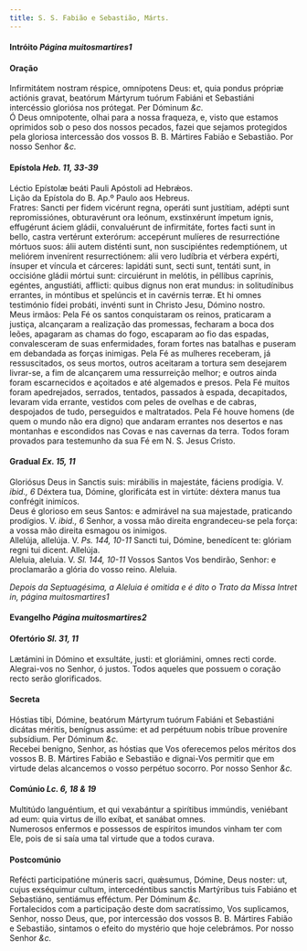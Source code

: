 ```yaml
---
title: S. S. Fabião e Sebastião, Márts.
---
```



<h4 class="text-center">Intróito <em>Página muitosmartires1</em></h4>

<h4 class="text-center">Oração</h4>
<div class="container-fluid">
<div class="row">
<div class="col-6 dropcaps text-justify">
Infirmitátem nostram réspice, omnípotens Deus: et, quia pondus própriæ actiónis gravat, beatórum Mártyrum tuórum Fabiáni et Sebastiáni intercéssio gloriósa nos prótegat. Per Dóminum <em>&c.</em>
</div>
<div class="col-6 dropcaps text-justify">
Ó Deus omnipotente, olhai para a nossa fraqueza, e, visto que estamos oprimidos sob o peso dos nossos pecados, fazei que sejamos protegidos pela gloriosa intercessão dos vossos B. B. Mártires Fabião e Sebastião. Por nosso Senhor <em>&c.</em>
</div>
</div>
</div>

<h4 class="text-center">Epístola <em>Heb. 11, 33-39</em></h4>
<div class="container-fluid">
<div class="row">
<div class="col-6 text-justify">
Léctio Epístolæ beáti Pauli Apóstoli ad Hebrǽos.
</div>
<div class="col-6 text-justify">
Lição da Epístola do B. Ap.º Paulo aos Hebreus.
</div>
<div class="col-6 dropcaps text-justify">
Fratres: Sancti per fidem vicérunt regna, operáti sunt justítiam, adépti sunt repromissiónes, obturavérunt ora leónum, exstinxérunt ímpetum ignis, effugérunt áciem gládii, convaluérunt de infirmitáte, fortes facti sunt in bello, castra vertérunt exterórum: accepérunt mulíeres de resurrectióne mórtuos suos: álii autem disténti sunt, non suscipiéntes redemptiónem, ut meliórem invenírent resurrectiónem: alii vero ludíbria et vérbera expérti, ínsuper et víncula et cárceres: lapidáti sunt, secti sunt, tentáti sunt, in occisióne gládii mórtui sunt: circuiérunt in melótis, in péllibus caprínis, egéntes, angustiáti, afflicti: quibus dignus non erat mundus: in solitudínibus errantes, in móntibus et spelúncis et in cavérnis terræ. Et hi omnes testimónio fídei probáti, invénti sunt in Christo Jesu, Dómino nostro.
</div>
<div class="col-6 dropcaps text-justify">
Meus irmãos: Pela Fé os santos conquistaram os reinos, praticaram a justiça, alcançaram a realização das promessas, fecharam a boca dos leões, apagaram as chamas do fogo, escaparam ao fio das espadas, convalesceram de suas enfermidades, foram fortes nas batalhas e puseram em debandada as forças inimigas. Pela Fé as mulheres receberam, já ressuscitados, os seus mortos, outros aceitaram a tortura sem desejarem livrar-se, a fim de alcançarem uma ressurreição melhor; e outros ainda foram escarnecidos e açoitados e até algemados e presos. Pela Fé muitos foram apedrejados, serrados, tentados, passados à espada, decapitados, levaram vida errante, vestidos com peles de ovelhas e de cabras, despojados de tudo, perseguidos e maltratados. Pela Fé houve homens (de quem o mundo não era digno) que andaram errantes nos desertos e nas montanhas e escondidos nas Covas e nas cavernas da terra. Todos foram provados para testemunho da sua Fé em N. S. Jesus Cristo.
</div>
</div>
</div>

<h4 class="text-center">Gradual <em>Ex. 15, 11</em></h4>
<div class="container-fluid">
<div class="row">
<div class="col-6 dropcaps text-justify">
Gloriósus Deus in Sanctis suis: mirábilis in majestáte, fáciens prodígia. V. <em>ibid., 6</em> Déxtera tua, Dómine, glorificáta est in virtúte: déxtera manus tua confrégit inimícos.
</div>
<div class="col-6 dropcaps text-justify">
Deus é glorioso em seus Santos: e admirável na sua majestade, praticando prodígios. V. <em>ibid., 6</em> Senhor, a vossa mão direita engrandeceu-se pela força: a vossa mão direita esmagou os inimigos.
</div>
<div class="col-6 text-justify">
Allelúja, allelúja. V. <em>Ps. 144, 10-11</em> Sancti tui, Dómine, benedícent te: glóriam regni tui dicent. Allelúja.
</div>
<div class="col-6 text-justify">
Aleluia, aleluia. V. <em>Sl. 144, 10-11</em> Vossos Santos Vos bendirão, Senhor: e proclamarão a glória do vosso reino. Aleluia.
</div>
</div>
</div>

<em>Depois da Septuagésima, a Aleluia é omitida e é dito o Trato da Missa Intret in, página muitosmartires1</em>

<h4 class="text-center">Evangelho <em>Página muitosmartires2</em></h4>

<h4 class="text-center">Ofertório <em>Sl. 31, 11</em></h4>
<div class="container-fluid">
<div class="row">
<div class="col-6 dropcaps text-justify">
Lætámini in Dómino et exsultáte, justi: et gloriámini, omnes recti corde.
</div>
<div class="col-6 dropcaps text-justify">
Alegrai-vos no Senhor, ó justos. Todos aqueles que possuem o coração recto serão glorificados.
</div>
</div>
</div>

<h4 class="text-center">Secreta</h4>
<div class="container-fluid">
<div class="row">
<div class="col-6 dropcaps text-justify">
Hóstias tibi, Dómine, beatórum Mártyrum tuórum Fabiáni et Sebastiáni dicátas méritis, benígnus assúme: et ad perpétuum nobis tríbue proveníre subsídium. Per Dóminum <em>&c.</em>
</div>
<div class="col-6 dropcaps text-justify">
Recebei benigno, Senhor, as hóstias que Vos oferecemos pelos méritos dos vossos B. B. Mártires Fabião e Sebastião e dignai-Vos permitir que em virtude delas alcancemos o vosso perpétuo socorro. Por nosso Senhor <em>&c.</em>
</div>
</div>
</div>

<h4 class="text-center">Comúnio <em>Lc. 6, 18 & 19</em></h4>
<div class="container-fluid">
<div class="row">
<div class="col-6 dropcaps text-justify">
Multitúdo languéntium, et qui vexabántur a spirítibus immúndis, veniébant ad eum: quia virtus de illo exíbat, et sanábat omnes.
</div>
<div class="col-6 dropcaps text-justify">
Numerosos enfermos e possessos de espíritos imundos vinham ter com Ele, pois de si saía uma tal virtude que a todos curava.
</div>
</div>
</div>

<h4 class="text-center">Postcomúnio</h4>
<div class="container-fluid">
<div class="row">
<div class="col-6 dropcaps text-justify">
Refécti participatióne múneris sacri, quǽsumus, Dómine, Deus noster: ut, cujus exséquimur cultum, intercedéntibus sanctis Martýribus tuis Fabiáno et Sebastiáno, sentiámus efféctum. Per Dóminum <em>&c.</em>
</div>
<div class="col-6 dropcaps text-justify">
Fortalecidos com a participação deste dom sacratíssimo, Vos suplicamos, Senhor, nosso Deus, que, por intercessão dos vossos B. B. Mártires Fabião e Sebastião, sintamos o efeito do mystério que hoje celebrámos. Por nosso Senhor <em>&c.</em>
</div>
</div>
</div>
